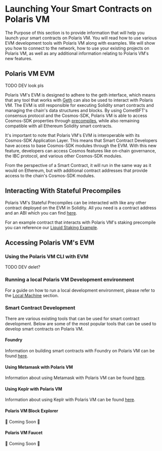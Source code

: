 # Launching Your Smart Contracts on Polaris VM

The Purpose of this section is to provide information that will help you launch your smart contracts on Polaris VM. 
You will read how to use various EVM development tools with Polaris VM along with examples. We will show you how to connect to the network, 
how to use your existing projects on Polaris VM, as well as any additional information relating to Polaris VM's new features.

## Polaris VM EVM 
TODO DEV look pls

Polaris VM's EVM is designed to adhere to the geth interface, which means that any tool that works with [Geth](https://geth.ethereum.org/) can also be used to interact with Polaris VM. The EVM is still responsible for executing Solidity smart contracts and managing the chain's data structures and blocks. By using CometBFT's consensus protocol and the Cosmos-SDK, Polaris VM is able to access Cosmos-SDK properties through [precompiles](../building-precompiles/intro-to-precompiles), while also remaining compatible with all Ethereum Solidity smart contracts.

It's important to note that Polaris VM's EVM is interoperable with its Cosmos-SDK Application Layer. This means that Smart Contract Developers have access to base Cosmos-SDK modules through the EVM. With this new feature, developers can access Cosmos features like on-chain governance, the IBC protocol, and various other Cosmos-SDK modules.

From the perspective of a Smart Contract, it will run in the same way as it would on Ethereum, but with additional contract addresses that provide access to the chain's Cosmos-SDK modules.

## Interacting With Stateful Precompiles
Polaris VM's Stateful Precompiles can be interacted with like any 
other contract deployed on the EVM in Solidity. All you need is a
contract address and an ABI which you can find [here](../precompile-overview).

For an example contract that interacts with Polaris VM's staking precompile you
can reference our [Liquid Staking Example](https://github.com/berachain/polaris-precompile-dapp-examples).
## Accessing Polaris VM's EVM

### Using the Polaris VM CLI with EVM
TODO DEV delet?

### Running a local Polaris VM Development environment
For a guide on how to run a local development environment, please refer to the [Local Machine](../running-a-node/running-locally) section.

### Smart Contract Development
There are various existing tools that can be used for smart contract development.
Below are some of the most popular tools that can be used to develop smart contracts on Polaris VM.

#### Foundry
Information on building smart contracts with Foundry on Polaris VM can be found [here](./dev-tools/foundry-polaris).

#### Using Metamask with Polaris VM
Information about using Metamask with Polaris VM can be found [here](../using-metamask).

#### Using Keplr with Polaris VM
Information about using Keplr with Polaris VM can be found [here](../using-keplr).

#### Polaris VM Block Explorer
🚧 Coming Soon 🚧
#### Polaris VM Faucet
🚧 Coming Soon 🚧
